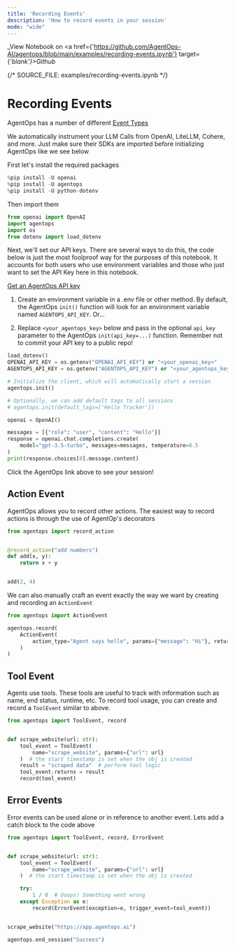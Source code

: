 ```yaml
---
title: 'Recording Events'
description: 'How to record events in your session'
mode: "wide"
---
```

_View Notebook on <a href={'https://github.com/AgentOps-AI/agentops/blob/main/examples/recording-events.ipynb'} target={'_blank'}>Github</a>_



{/*  SOURCE_FILE: examples/recording-events.ipynb  */}

# Recording Events
AgentOps has a number of different [Event Types](https://docs.agentops.ai/v1/details/events)

We automatically instrument your LLM Calls from OpenAI, LiteLLM, Cohere, and more. Just make sure their SDKs are imported before initializing AgentOps like we see below

First let's install the required packages


```python
%pip install -U openai
%pip install -U agentops
%pip install -U python-dotenv
```

Then import them


```python
from openai import OpenAI
import agentops
import os
from dotenv import load_dotenv
```

Next, we'll set our API keys. There are several ways to do this, the code below is just the most foolproof way for the purposes of this notebook. It accounts for both users who use environment variables and those who just want to set the API Key here in this notebook.

[Get an AgentOps API key](https://agentops.ai/settings/projects)

1. Create an environment variable in a .env file or other method. By default, the AgentOps `init()` function will look for an environment variable named `AGENTOPS_API_KEY`. Or...

2. Replace `<your_agentops_key>` below and pass in the optional `api_key` parameter to the AgentOps `init(api_key=...)` function. Remember not to commit your API key to a public repo!


```python
load_dotenv()
OPENAI_API_KEY = os.getenv("OPENAI_API_KEY") or "<your_openai_key>"
AGENTOPS_API_KEY = os.getenv("AGENTOPS_API_KEY") or "<your_agentops_key>"
```


```python
# Initialize the client, which will automatically start a session
agentops.init()

# Optionally, we can add default tags to all sessions
# agentops.init(default_tags=['Hello Tracker'])

openai = OpenAI()

messages = [{"role": "user", "content": "Hello"}]
response = openai.chat.completions.create(
    model="gpt-3.5-turbo", messages=messages, temperature=0.5
)
print(response.choices[0].message.content)
```

Click the AgentOps link above to see your session!

## Action Event

AgentOps allows you to record other actions. The easiest way to record actions is through the use of AgentOp's decorators


```python
from agentops import record_action


@record_action("add numbers")
def add(x, y):
    return x + y


add(2, 4)
```

We can also manually craft an event exactly the way we want by creating and recording an `ActionEvent`


```python
from agentops import ActionEvent

agentops.record(
    ActionEvent(
        action_type="Agent says hello", params={"message": "Hi"}, returns="Hi Back!"
    )
)
```

## Tool Event
Agents use tools. These tools are useful to track with information such as name, end status, runtime, etc. To record tool usage, you can create and record a `ToolEvent` similar to above.


```python
from agentops import ToolEvent, record


def scrape_website(url: str):
    tool_event = ToolEvent(
        name="scrape_website", params={"url": url}
    )  # the start timestamp is set when the obj is created
    result = "scraped data"  # perform tool logic
    tool_event.returns = result
    record(tool_event)
```

## Error Events
Error events can be used alone or in reference to another event. Lets add a catch block to the code above


```python
from agentops import ToolEvent, record, ErrorEvent


def scrape_website(url: str):
    tool_event = ToolEvent(
        name="scrape_website", params={"url": url}
    )  # the start timestamp is set when the obj is created

    try:
        1 / 0  # Ooops! Something went wrong
    except Exception as e:
        record(ErrorEvent(exception=e, trigger_event=tool_event))


scrape_website("https://app.agentops.ai")

agentops.end_session("Success")
```
